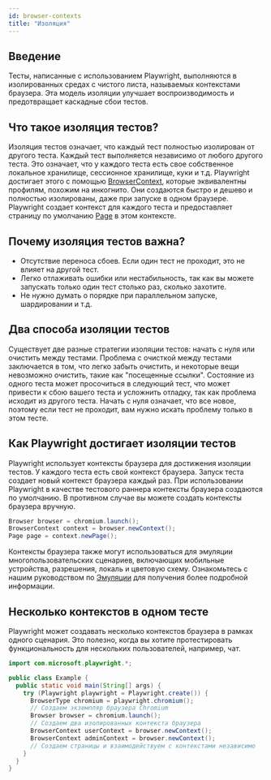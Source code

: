 ```yaml
---
id: browser-contexts
title: "Изоляция"
---
```


## Введение

Тесты, написанные с использованием Playwright, выполняются в изолированных средах с чистого листа, называемых контекстами браузера. Эта модель изоляции улучшает воспроизводимость и предотвращает каскадные сбои тестов.

## Что такое изоляция тестов?

Изоляция тестов означает, что каждый тест полностью изолирован от другого теста. Каждый тест выполняется независимо от любого другого теста. Это означает, что у каждого теста есть свое собственное локальное хранилище, сессионное хранилище, куки и т.д. Playwright достигает этого с помощью [BrowserContext], которые эквивалентны профилям, похожим на инкогнито. Они создаются быстро и дешево и полностью изолированы, даже при запуске в одном браузере. Playwright создает контекст для каждого теста и предоставляет страницу по умолчанию [Page] в этом контексте.

## Почему изоляция тестов важна?
- Отсутствие переноса сбоев. Если один тест не проходит, это не влияет на другой тест.
- Легко отлаживать ошибки или нестабильность, так как вы можете запускать только один тест столько раз, сколько захотите.
- Не нужно думать о порядке при параллельном запуске, шардировании и т.д.

## Два способа изоляции тестов

Существует две разные стратегии изоляции тестов: начать с нуля или очистить между тестами. Проблема с очисткой между тестами заключается в том, что легко забыть очистить, и некоторые вещи невозможно очистить, такие как "посещенные ссылки". Состояние из одного теста может просочиться в следующий тест, что может привести к сбою вашего теста и усложнить отладку, так как проблема исходит из другого теста. Начать с нуля означает, что все новое, поэтому если тест не проходит, вам нужно искать проблему только в этом тесте.

## Как Playwright достигает изоляции тестов

Playwright использует контексты браузера для достижения изоляции тестов. У каждого теста есть свой контекст браузера. Запуск теста создает новый контекст браузера каждый раз. При использовании Playwright в качестве тестового раннера контексты браузера создаются по умолчанию. В противном случае вы можете создать контексты браузера вручную.

```java
Browser browser = chromium.launch();
BrowserContext context = browser.newContext();
Page page = context.newPage();
```

Контексты браузера также могут использоваться для эмуляции многопользовательских сценариев, включающих мобильные устройства, разрешения, локаль и цветовую схему. Ознакомьтесь с нашим руководством по [Эмуляции](./emulation.mdx) для получения более подробной информации.

## Несколько контекстов в одном тесте

Playwright может создавать несколько контекстов браузера в рамках одного сценария. Это полезно, когда вы хотите протестировать функциональность для нескольких пользователей, например, чат.

```java
import com.microsoft.playwright.*;

public class Example {
  public static void main(String[] args) {
    try (Playwright playwright = Playwright.create()) {
      BrowserType chromium = playwright.chromium();
      // Создаем экземпляр браузера Chromium
      Browser browser = chromium.launch();
      // Создаем два изолированных контекста браузера
      BrowserContext userContext = browser.newContext();
      BrowserContext adminContext = browser.newContext();
      // Создаем страницы и взаимодействуем с контекстами независимо
    }
  }
}
```

[APIRequest]: /api/class-apirequest.mdx "APIRequest"
[APIRequestContext]: /api/class-apirequestcontext.mdx "APIRequestContext"
[APIResponse]: /api/class-apiresponse.mdx "APIResponse"
[APIResponseAssertions]: /api/class-apiresponseassertions.mdx "APIResponseAssertions"
[Browser]: /api/class-browser.mdx "Browser"
[BrowserContext]: /api/class-browsercontext.mdx "BrowserContext"
[BrowserType]: /api/class-browsertype.mdx "BrowserType"
[CDPSession]: /api/class-cdpsession.mdx "CDPSession"
[Clock]: /api/class-clock.mdx "Clock"
[ConsoleMessage]: /api/class-consolemessage.mdx "ConsoleMessage"
[Dialog]: /api/class-dialog.mdx "Dialog"
[Download]: /api/class-download.mdx "Download"
[ElementHandle]: /api/class-elementhandle.mdx "ElementHandle"
[FileChooser]: /api/class-filechooser.mdx "FileChooser"
[FormData]: /api/class-formdata.mdx "FormData"
[Frame]: /api/class-frame.mdx "Frame"
[FrameLocator]: /api/class-framelocator.mdx "FrameLocator"
[JSHandle]: /api/class-jshandle.mdx "JSHandle"
[Keyboard]: /api/class-keyboard.mdx "Keyboard"
[Locator]: /api/class-locator.mdx "Locator"
[LocatorAssertions]: /api/class-locatorassertions.mdx "LocatorAssertions"
[Mouse]: /api/class-mouse.mdx "Mouse"
[Page]: /api/class-page.mdx "Page"
[PageAssertions]: /api/class-pageassertions.mdx "PageAssertions"
[Playwright]: /api/class-playwright.mdx "Playwright"
[PlaywrightAssertions]: /api/class-playwrightassertions.mdx "PlaywrightAssertions"
[PlaywrightException]: /api/class-playwrightexception.mdx "PlaywrightException"
[Request]: /api/class-request.mdx "Request"
[RequestOptions]: /api/class-requestoptions.mdx "RequestOptions"
[Response]: /api/class-response.mdx "Response"
[Route]: /api/class-route.mdx "Route"
[Selectors]: /api/class-selectors.mdx "Selectors"
[TimeoutError]: /api/class-timeouterror.mdx "TimeoutError"
[Touchscreen]: /api/class-touchscreen.mdx "Touchscreen"
[Tracing]: /api/class-tracing.mdx "Tracing"
[Video]: /api/class-video.mdx "Video"
[WebError]: /api/class-weberror.mdx "WebError"
[WebSocket]: /api/class-websocket.mdx "WebSocket"
[WebSocketFrame]: /api/class-websocketframe.mdx "WebSocketFrame"
[WebSocketRoute]: /api/class-websocketroute.mdx "WebSocketRoute"
[Worker]: /api/class-worker.mdx "Worker"
[Element]: https://developer.mozilla.org/en-US/docs/Web/API/element "Element"
[EvaluationArgument]: /evaluating.mdx#evaluation-argument "EvaluationArgument"
[Promise]: https://developer.mozilla.org/en-US/docs/Web/JavaScript/Reference/Global_Objects/Promise "Promise"
[iterator]: https://developer.mozilla.org/en-US/docs/Web/JavaScript/Reference/Iteration_protocols "Iterator"
[origin]: https://developer.mozilla.org/en-US/docs/Glossary/Origin "Origin"
[selector]: https://developer.mozilla.org/en-US/docs/Web/CSS/CSS_Selectors "selector"
[Serializable]: https://developer.mozilla.org/en-US/docs/Web/JavaScript/Reference/Global_Objects/JSON/stringify#Description "Serializable"
[UIEvent.detail]: https://developer.mozilla.org/en-US/docs/Web/API/UIEvent/detail "UIEvent.detail"
[UnixTime]: https://en.wikipedia.org/wiki/Unix_time "Unix Time"
[xpath]: https://developer.mozilla.org/en-US/docs/Web/XPath "xpath"

[boolean]: https://docs.oracle.com/javase/tutorial/java/nutsandbolts/datatypes.html "boolean"
[byte&#91;&#93;]: https://docs.oracle.com/javase/tutorial/java/nutsandbolts/datatypes.html "byte[]"
[Consumer]: https://docs.oracle.com/javase/8/docs/api/java/util/function/Consumer.html "Consumer"
[Date]: https://docs.oracle.com/javase/8/docs/api/java/util/Date.html "Date"
[double]: https://docs.oracle.com/javase/tutorial/java/nutsandbolts/datatypes.html "double"
[InputStream]: https://docs.oracle.com/javase/8/docs/api/java/io/InputStream.html "InputStream"
[int]: https://docs.oracle.com/javase/tutorial/java/nutsandbolts/datatypes.html "int"
[long]: https://docs.oracle.com/javase/tutorial/java/nutsandbolts/datatypes.html "long"
[JsonObject]: https://www.javadoc.io/doc/com.google.code.gson/gson/latest/com.google.gson/com/google/gson/JsonObject.html "JsonObject"
[List]: https://docs.oracle.com/javase/8/docs/api/java/util/List.html "List"
[Map]: https://docs.oracle.com/javase/8/docs/api/java/util/Map.html "Map"
[null]: https://docs.oracle.com/javase/specs/jls/se8/html/jls-3.html#jls-3.10.7 "null"
[Object]: https://docs.oracle.com/javase/8/docs/api/java/lang/Object.html "Object"
[Path]: https://docs.oracle.com/javase/8/docs/api/java/nio/file/Path.html "Path"
[Pattern]: https://docs.oracle.com/javase/8/docs/api/java/util/regex/Pattern.html "Pattern"
[Predicate]: https://docs.oracle.com/javase/8/docs/api/java/util/function/Predicate.html "Predicate"
[void]: https://docs.oracle.com/javase/tutorial/java/javaOO/methods.html "void"
[Runnable]: https://docs.oracle.com/javase/8/docs/api/java/lang/Runnable.html "Runnable"
[RuntimeException]: https://docs.oracle.com/javase/8/docs/api/java/lang/RuntimeException.html "RuntimeException"
[String]: https://docs.oracle.com/javase/8/docs/api/java/lang/String.html "String"

[all available image tags]: https://mcr.microsoft.com/en-us/product/playwright/java/about "all available image tags"
[Microsoft Artifact Registry]: https://mcr.microsoft.com/en-us/product/playwright/java/about "Microsoft Artifact Registry"
[Dockerfile.noble]: https://github.com/microsoft/playwright-java/blob/main/utils/docker/Dockerfile.noble "Dockerfile.noble"
